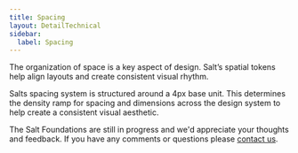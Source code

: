 ```yaml
---
title: Spacing
layout: DetailTechnical
sidebar:
  label: Spacing
---
```


The organization of space is a key aspect of design. Salt’s spatial tokens help align layouts and create consistent visual rhythm.

Salts spacing system is structured around a 4px base unit. This determines the density ramp for spacing and dimensions across the design system to help create a consistent visual aesthetic.

<Callout title="Have some feedback?">

The Salt Foundations are still in progress and we'd appreciate your thoughts and feedback. If you have any comments or questions please [contact us](../support-and-contributions/index).

</Callout>
